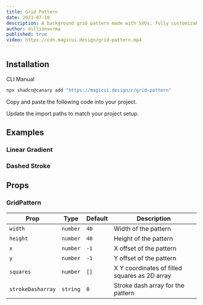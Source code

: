 ```yaml
---
title: Grid Pattern
date: 2023-07-18
description: A background grid pattern made with SVGs, fully customizable using Tailwind CSS.
author: dillionverma
published: true
video: https://cdn.magicui.design/grid-pattern.mp4
---
```


<ComponentPreview name="grid-pattern-demo" />

## Installation

<Tabs defaultValue="cli">

<TabsList>
  <TabsTrigger value="cli">CLI</TabsTrigger>
  <TabsTrigger value="manual">Manual</TabsTrigger>
</TabsList>
<TabsContent value="cli">

```bash
npx shadcn@canary add "https://magicui.design/r/grid-pattern"
```

</TabsContent>

<TabsContent value="manual">

<Steps>

<Step>Copy and paste the following code into your project.</Step>

<ComponentSource name="grid-pattern" />

<Step>Update the import paths to match your project setup.</Step>

</Steps>

</TabsContent>

</Tabs>

## Examples

### Linear Gradient

<ComponentPreview name="grid-pattern-linear-gradient" />

### Dashed Stroke

<ComponentPreview name="grid-pattern-dashed" />

## Props

### GridPattern

| Prop              | Type     | Default | Description                                   |
| ----------------- | -------- | ------- | --------------------------------------------- |
| `width`           | `number` | `40`    | Width of the pattern                          |
| `height`          | `number` | `40`    | Height of the pattern                         |
| `x`               | `number` | `-1`    | X offset of the pattern                       |
| `y`               | `number` | `-1`    | Y offset of the pattern                       |
| `squares`         | `number` | `[]`    | X Y coordinates of filled squares as 2D array |
| `strokeDasharray` | `string` | `0`     | Stroke dash array for the pattern             |
